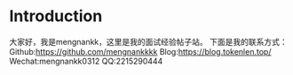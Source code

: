 # Introduction
 
大家好，我是mengnankk，这里是我的面试经验帖子站。
下面是我的联系方式：
Github:https://github.com/mengnankkkk
Blog:https://blog.tokenlen.top/
Wechat:mengnankk0312
QQ:2215290444
